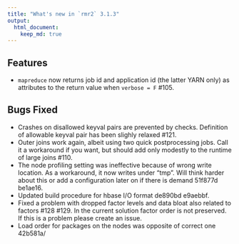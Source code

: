 ```yaml
---
title: "What's new in `rmr2` 3.1.3"
output: 
  html_document:
    keep_md: true 
---
```


## Features

* `mapreduce` now returns job id and application id (the latter YARN only) as attributes to the return value when `verbose = F` #105.

## Bugs Fixed

* Crashes on disallowed keyval pairs are prevented by checks. Definition of allowable keyval pair has been slighly relaxed #121.
* Outer joins work again, albeit using two quick postprocessing jobs. Call it a workaround if you want, but should add only modestly to the runtime of large joins #110.
* The node profiling setting was ineffective because of wrong write location. As a workaround, it now writes under "tmp". Will think harder about this or add a configuration later on if there is demand 51f877d be1ae16.
* Updated build procedure for hbase I/O format de890bd e9aebbf.
* Fixed a problem with dropped factor levels and data bloat also related to factors #128 #129. In the current solution factor order is not preserved. If this is a problem please create an issue.
* Load order for packages on the nodes was opposite of correct one 42b581a/

